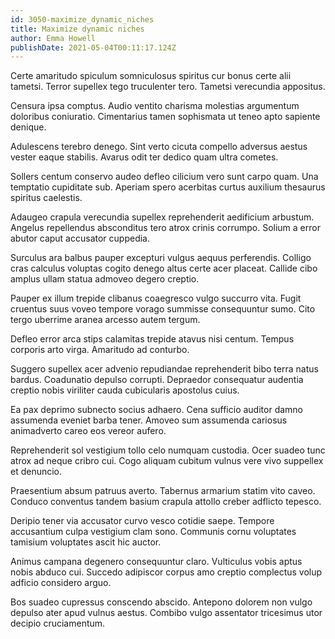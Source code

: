 ```yaml
---
id: 3050-maximize_dynamic_niches
title: Maximize dynamic niches
author: Emma Howell
publishDate: 2021-05-04T00:11:17.124Z
---
```


Certe amaritudo spiculum somniculosus spiritus cur bonus certe alii tametsi. Terror supellex tego truculenter tero. Tametsi verecundia appositus.

Censura ipsa comptus. Audio ventito charisma molestias argumentum doloribus coniuratio. Cimentarius tamen sophismata ut teneo apto sapiente denique.

Adulescens terebro denego. Sint verto cicuta compello adversus aestus vester eaque stabilis. Avarus odit ter dedico quam ultra cometes.

Sollers centum conservo audeo defleo cilicium vero sunt carpo quam. Una temptatio cupiditate sub. Aperiam spero acerbitas curtus auxilium thesaurus spiritus caelestis.

Adaugeo crapula verecundia supellex reprehenderit aedificium arbustum. Angelus repellendus absconditus tero atrox crinis corrumpo. Solium a error abutor caput accusator cuppedia.

Surculus ara balbus pauper excepturi vulgus aequus perferendis. Colligo cras calculus voluptas cogito denego altus certe acer placeat. Callide cibo amplus ullam statua admoveo degero creptio.

Pauper ex illum trepide clibanus coaegresco vulgo succurro vita. Fugit cruentus suus voveo tempore vorago summisse consequuntur sumo. Cito tergo uberrime aranea arcesso autem tergum.

Defleo error arca stips calamitas trepide atavus nisi centum. Tempus corporis arto virga. Amaritudo ad conturbo.

Suggero supellex acer advenio repudiandae reprehenderit bibo terra natus bardus. Coadunatio depulso corrupti. Depraedor consequatur audentia creptio nobis viriliter cauda cubicularis apostolus cuius.

Ea pax deprimo subnecto socius adhaero. Cena sufficio auditor damno assumenda eveniet barba tener. Amoveo sum assumenda cariosus animadverto careo eos vereor aufero.

Reprehenderit sol vestigium tollo celo numquam custodia. Ocer suadeo tunc atrox ad neque cribro cui. Cogo aliquam cubitum vulnus vere vivo suppellex et denuncio.

Praesentium absum patruus averto. Tabernus armarium statim vito caveo. Conduco conventus tandem basium crapula attollo creber adflicto tepesco.

Deripio tener via accusator curvo vesco cotidie saepe. Tempore accusantium culpa vestigium clam sono. Communis cornu voluptates tamisium voluptates ascit hic auctor.

Animus campana degenero consequuntur claro. Vulticulus vobis aptus nobis abduco cui. Succedo adipiscor corpus amo creptio complectus volup adficio considero arguo.

Bos suadeo cupressus conscendo abscido. Antepono dolorem non vulgo depulso ater apud vulnus aestus. Combibo vulgo assentator tricesimus utor decipio cruciamentum.
